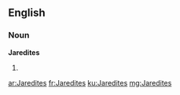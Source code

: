 ==English==

===Noun===
'''Jaredites'''

# {{plural of|[[Jaredite]]}}

[[ar:Jaredites]]
[[fr:Jaredites]]
[[ku:Jaredites]]
[[mg:Jaredites]]